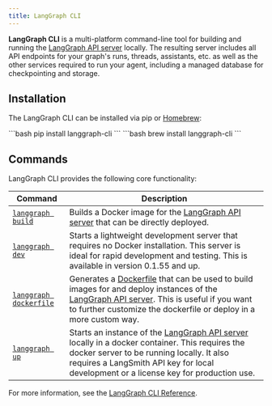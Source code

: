 ```yaml
---
title: LangGraph CLI
---
```


**LangGraph CLI** is a multi-platform command-line tool for building and running the [LangGraph API server](/langgraph-platform/langgraph-server) locally. The resulting server includes all API endpoints for your graph's runs, threads, assistants, etc. as well as the other services required to run your agent, including a managed database for checkpointing and storage.

## Installation

The LangGraph CLI can be installed via pip or [Homebrew](https://brew.sh/):

<Tabs>
    <Tab title="pip">
    ```bash
    pip install langgraph-cli
    ```
    </Tab>
    <Tab title="Homebrew">
    ```bash
    brew install langgraph-cli
    ```
    </Tab>
</Tabs>

## Commands

LangGraph CLI provides the following core functionality:

| Command | Description |
| -------- | -------|
| [`langgraph build`](/langgraph-platform/cli#build) | Builds a Docker image for the [LangGraph API server](/langgraph-platform/langgraph-server) that can be directly deployed. |
| [`langgraph dev`](/langgraph-platform/cli#dev) | Starts a lightweight development server that requires no Docker installation. This server is ideal for rapid development and testing. This is available in version 0.1.55 and up.
| [`langgraph dockerfile`](/langgraph-platform/cli#dockerfile) | Generates a [Dockerfile](https://docs.docker.com/reference/dockerfile/) that can be used to build images for and deploy instances of the [LangGraph API server](/langgraph-platform/langgraph-server). This is useful if you want to further customize the dockerfile or deploy in a more custom way. |
| [`langgraph up`](/langgraph-platform/cli#up) | Starts an instance of the [LangGraph API server](/langgraph-platform/langgraph-server) locally in a docker container. This requires the docker server to be running locally. It also requires a LangSmith API key for local development or a license key for production use. |

For more information, see the [LangGraph CLI Reference](/langgraph-platform/cli).
